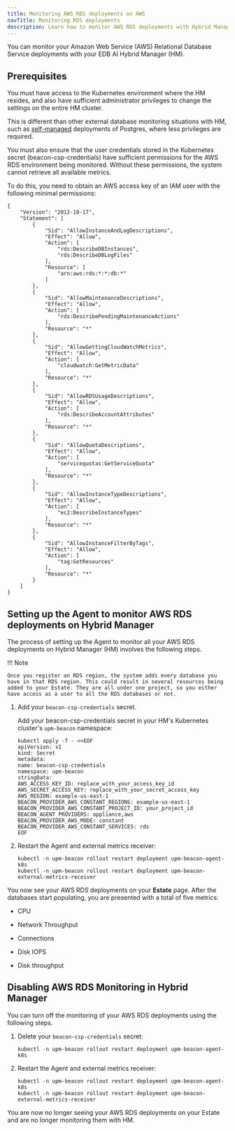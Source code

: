 ```yaml
---
title: Monitoring AWS RDS deployments on AWS
navTitle: Monitoring RDS deployments
description: Learn how to monitor AWS RDS deployments with Hybrid Manager.
---
```


You can monitor your Amazon Web Service (AWS) Relational Database Service deployments with your EDB AI Hybrid Manager (HM).

## Prerequisites

You must have access to the Kubernetes environment where the HM resides, and also have sufficient administrator privileges to change the settings on the entire HM cluster.

This is different than other external database monitoring situations with HM, such as [self-managed](../mon_with_agent) deployments of Postgres, where less privileges are required.

You must also ensure that the user credentials stored in the Kubernetes secret (beacon-csp-credentials) have sufficient permissions for the AWS RDS environment being monitored. Without these permissions, the system cannot retrieve all available metrics.

To do this, you need to obtain an AWS access key of an IAM user with the following minimal permissions:

```
{
    "Version": "2012-10-17",
    "Statement": [
        {
            "Sid": "AllowInstanceAndLogDescriptions",
            "Effect": "Allow",
            "Action": [
                "rds:DescribeDBInstances",
                "rds:DescribeDBLogFiles"
            ],
            "Resource": [
                "arn:aws:rds:*:*:db:*"
            ]
        },
        {
            "Sid": "AllowMaintenanceDescriptions",
            "Effect": "Allow",
            "Action": [
                "rds:DescribePendingMaintenanceActions"
            ],
            "Resource": "*"
        },
        {
            "Sid": "AllowGettingCloudWatchMetrics",
            "Effect": "Allow",
            "Action": [
                "cloudwatch:GetMetricData"
            ],
            "Resource": "*"
        },
        {
            "Sid": "AllowRDSUsageDescriptions",
            "Effect": "Allow",
            "Action": [
                "rds:DescribeAccountAttributes"
            ],
            "Resource": "*"
        },
        {
            "Sid": "AllowQuotaDescriptions",
            "Effect": "Allow",
            "Action": [
                "servicequotas:GetServiceQuota"
            ],
            "Resource": "*"
        },
        {
            "Sid": "AllowInstanceTypeDescriptions",
            "Effect": "Allow",
            "Action": [
                "ec2:DescribeInstanceTypes"
            ],
            "Resource": "*"
        },
        {
            "Sid": "AllowInstanceFilterByTags",
            "Effect": "Allow",
            "Action": [
                "tag:GetResources"
            ],
            "Resource": "*"
        }
    ]
}
```

## Setting up the Agent to monitor AWS RDS deployments on Hybrid Manager

The process of setting up the Agent to monitor all your AWS RDS deployments on Hybrid Manager (HM) involves the following steps.

!!! Note

    Once you register an RDS region, the system adds every database you have in that RDS region. This could result in several resources being added to your Estate. They are all under one project, so you either have access as a user to all the RDS databases or not.

1.  Add your `beacon-csp-credentials` secret.

    Add your beacon-csp-credentials secret in your HM's Kubernetes cluster's `upm-beacon` namespace:

    ```
    kubectl apply -f - <<EOF
    apiVersion: v1
    kind: Secret
    metadata:
    name: beacon-csp-credentials
    namespace: upm-beacon
    stringData:
    AWS_ACCESS_KEY_ID: replace_with_your_access_key_id
    AWS_SECRET_ACCESS_KEY: replace_with_your_secret_access_key
    AWS_REGION: example-us-east-1
    BEACON_PROVIDER_AWS_CONSTANT_REGIONS: example-us-east-1
    BEACON_PROVIDER_AWS_CONSTANT_PROJECT_ID: your_project_id
    BEACON_AGENT_PROVIDERS: appliance,aws
    BEACON_PROVIDER_AWS_MODE: constant
    BEACON_PROVIDER_AWS_CONSTANT_SERVICES: rds
    EOF
    ```
2.  Restart the Agent and external metrics receiver:

    ```
    kubectl -n upm-beacon rollout restart deployment upm-beacon-agent-k8s
    kubectl -n upm-beacon rollout restart deployment upm-beacon-external-metrics-receiver
    ```

You now see your AWS RDS deployments on your **Estate** page.
After the databases start populating, you are presented with a total of five metrics:

-   CPU

-   Network Throughput

-   Connections

-   Disk IOPS

-   Disk throughput

## Disabling AWS RDS Monitoring in Hybrid Manager

You can turn off the monitoring of your AWS RDS deployments using the following steps.

1.  Delete your `beacon-csp-credentials` secret:

    ```
    kubectl -n upm-beacon rollout restart deployment upm-beacon-agent-k8s
    ```

2.  Restart the Agent and external metrics receiver:

    ```
    kubectl -n upm-beacon rollout restart deployment upm-beacon-agent-k8s
    kubectl -n upm-beacon rollout restart deployment upm-beacon-external-metrics-receiver
    ```

You are now no longer seeing your AWS RDS deployments on your Estate and are no longer monitoring them with HM.
